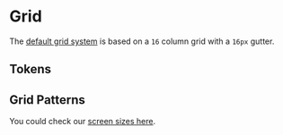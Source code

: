 
<Meta title='Tokens/Grid' />

# Grid

The [default grid system](/docs/components-grid--docs) is based on a `16` column grid with a `16px` gutter.

## Tokens

<Table
  headers={['Variable', 'Value']}
  rows={[
    ['var(--grid-gap)', 'var(--spacing-base)'],
    ['var(--grid-columns)', '12'],
  ]}
/>

## Grid Patterns

You could check our [screen sizes here](/docs/tokens-screen-sizes--docs).

<Table
  headers={['Breakpoint', 'Container', 'Columns', 'Gutter', 'External Margin']}
  rows={[
    ['Extra Small', 'Fluid', '4', '8px', '16px'],
    ['Small', 'Fluid', '8', '8px', '16px'],
    ['Medium', 'Fluid', '8', '24px', '16px'],
    ['Large', 'Fluid', '16', '32px', '16px'],
    ['Extra Large', 'Fixed (1136px)', '16', 'auto', '16px'],
  ]}
/>
